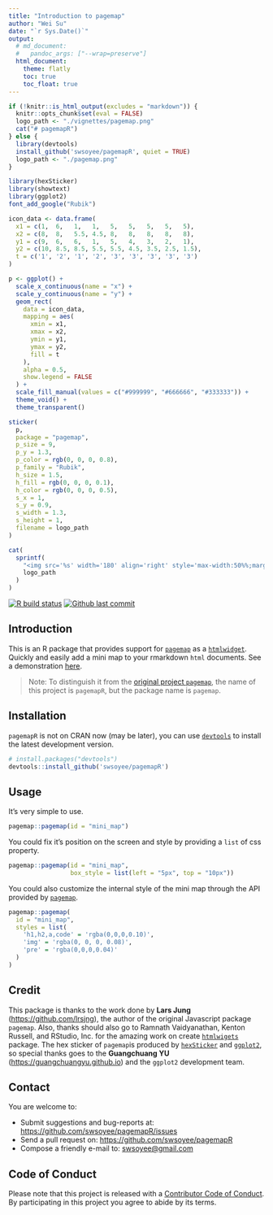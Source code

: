 ```yaml
---
title: "Introduction to pagemap"
author: "Wei Su"
date: "`r Sys.Date()`"
output:
  # md_document:
  #   pandoc_args: ["--wrap=preserve"]
  html_document:
    theme: flatly
    toc: true
    toc_float: true
---
```


<!--
%\VignetteEngine{knitr::rmarkdown}
%\VignetteIndexEntry{Introduction to pagemap}
-->

```r
if (!knitr::is_html_output(excludes = "markdown")) {
  knitr::opts_chunk$set(eval = FALSE)
  logo_path <- "./vignettes/pagemap.png"
  cat("# pagemapR")
} else {
  library(devtools)
  install_github('swsoyee/pagemapR', quiet = TRUE)
  logo_path <- "./pagemap.png"
}
```

```r
library(hexSticker)
library(showtext)
library(ggplot2)
font_add_google("Rubik")

icon_data <- data.frame(
  x1 = c(1,  6,   1,   1,   5,   5,   5,   5,   5),
  x2 = c(8,  8,   5.5, 4.5, 8,   8,   8,   8,   8),
  y1 = c(9,  6,   6,   1,   5,   4,   3,   2,   1),
  y2 = c(10, 8.5, 8.5, 5.5, 5.5, 4.5, 3.5, 2.5, 1.5),
  t = c('1', '2', '1', '2', '3', '3', '3', '3', '3')
)

p <- ggplot() +
  scale_x_continuous(name = "x") +
  scale_y_continuous(name = "y") +
  geom_rect(
    data = icon_data,
    mapping = aes(
      xmin = x1,
      xmax = x2,
      ymin = y1,
      ymax = y2,
      fill = t
    ),
    alpha = 0.5,
    show.legend = FALSE
  ) +
  scale_fill_manual(values = c("#999999", "#666666", "#333333")) +
  theme_void() +
  theme_transparent()

sticker(
  p,
  package = "pagemap",
  p_size = 9,
  p_y = 1.3,
  p_color = rgb(0, 0, 0, 0.8),
  p_family = "Rubik",
  h_size = 1.5,
  h_fill = rgb(0, 0, 0, 0.1),
  h_color = rgb(0, 0, 0, 0.5),
  s_x = 1,
  s_y = 0.9,
  s_width = 1.3,
  s_height = 1,
  filename = logo_path
)
```

```r
cat(
  sprintf(
    "<img src='%s' width='180' align='right' style='max-width:50%%;margin-left:20px;'>",
    logo_path
  )
)
```

<!-- badges: start -->
[![R build status](https://github.com/swsoyee/pagemapR/workflows/R-CMD-check/badge.svg)](https://github.com/swsoyee/pagemapR/actions)
[![Github last commit](https://img.shields.io/github/last-commit/swsoyee/pagemapR?logo=github)](https://github.com/swsoyee/pagemapR)
<!-- badges: end -->

## Introduction

This is an R package that provides support for [`pagemap`](https://larsjung.de/pagemap/) as a [`htmlwidget`](http://htmlwidgets.org/).  
Quickly and easily add a mini map to your rmarkdown `html` documents. 
See a demonstration [here](https://swsoyee.github.io/pagemapR/).

> Note: To distinguish it from the [original project `pagemap`](https://larsjung.de/pagemap/), the name of this project is `pagemapR`, but the package name is `pagemap`.


## Installation

`pagemapR` is not on CRAN now (may be later), you can use [`devtools`](https://www.r-project.org/nosvn/pandoc/devtools.html) to install the latest development version.

```r
# install.packages("devtools")
devtools::install_github('swsoyee/pagemapR')
```

## Usage

It's very simple to use.

```r
pagemap::pagemap(id = "mini_map")
```

You could fix it's position on the screen and style by providing a `list` of css property.

```r
pagemap::pagemap(id = "mini_map",
                 box_style = list(left = "5px", top = "10px"))
```

You could also customize the internal style of the mini map through the API provided by [`pagemap`](https://larsjung.de/pagemap/).

```r
pagemap::pagemap(
  id = "mini_map",
  styles = list(
    'h1,h2,a,code' = 'rgba(0,0,0,0.10)',
    'img' = 'rgba(0, 0, 0, 0.08)',
    'pre' = 'rgba(0,0,0,0.04)'
  )
)
```

## Credit

This package is thanks to the work done by **Lars Jung** (<https://github.com/lrsjng>), the author of the original Javascript package `pagemap`. Also, thanks should also go to Ramnath Vaidyanathan, Kenton Russell, and RStudio, Inc. for the amazing work on create [`htmlwigets`](https://www.htmlwidgets.org/) package. The hex sticker of `pagemap`is produced by [`hexSticker`](https://github.com/GuangchuangYu/hexSticker) and [`ggplot2`](https://ggplot2.tidyverse.org/), so special thanks goes to the **Guangchuang YU** (<https://guangchuangyu.github.io>) and the `ggplot2` development team.

## Contact

You are welcome to:

* Submit suggestions and bug-reports at: 
  <https://github.com/swsoyee/pagemapR/issues>
* Send a pull request on: <https://github.com/swsoyee/pagemapR>
* Compose a friendly e-mail to: <swsoyee@gmail.com>

## Code of Conduct

Please note that this project is released with a [Contributor Code of Conduct](https://github.com/swsoyee/pagemapR/blob/master/CODE_OF_CONDUCT.md). By participating in this project you agree to abide by its terms.
